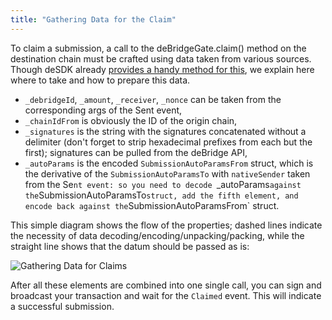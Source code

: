 ```yaml
---
title: "Gathering Data for the Claim"
---
```


To claim a submission, a call to the deBridgeGate.claim() method on the destination chain must be crafted using data taken from various sources.
Though deSDK already [provides a handy method for this](https://github.com/debridge-finance/desdk#tracking-and-executing-claims), we explain here
where to take and how to prepare this data. 

- `_debridgeId`, `_amount`, `_receiver`, `_nonce` can be taken from the corresponding args of the Sent event,
- `_chainIdFrom` is obviously the ID of the origin chain,
- `_signatures` is the string with the signatures concatenated without a delimiter (don't forget to strip hexadecimal prefixes from each but the first);
  signatures can be pulled from the deBridge API,
- `_autoParams` is the encoded `SubmissionAutoParamsFrom` struct, which is the derivative of the `SubmissionAutoParamsTo` with `nativeSender` taken from the
  Se`nt event: so you need to decode `_autoParams` against the `SubmissionAutoParamsTo` struct, add the fifth element, and encode back against the
  `SubmissionAutoParamsFrom` struct.

This simple diagram shows the flow of the properties; dashed lines indicate the necessity of data decoding/encoding/unpacking/packing, while the
straight line shows that the datum should be passed as is:

![Gathering Data for Claims](/images/dmp/gathering-claims)

After all these elements are combined into one single call, you can sign and broadcast your transaction and wait for the `Claimed` event. This will
indicate a successful submission.